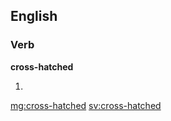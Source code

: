==English==

===Verb===
'''cross-hatched'''

# {{past of|cross-hatch}}

[[mg:cross-hatched]]
[[sv:cross-hatched]]